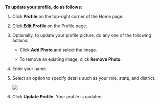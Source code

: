 **To update your profile, do as follows:**

1. Click **Profile** on the top-right corner of the Home page.

2. Click **Edit Profile** on the Profile page.

3. Optionally, to update your profile picture, do any one of the following actions:

    * Click **Add Photo** and select the image.

    * To remove an existing image, click **Remove Photo**.

4. Enter your name.

5. Select an option to specify details such as your role, state, and district.

    ![](media/profileupdate.png)

5. Click **Update Profile**. Your profile is updated.